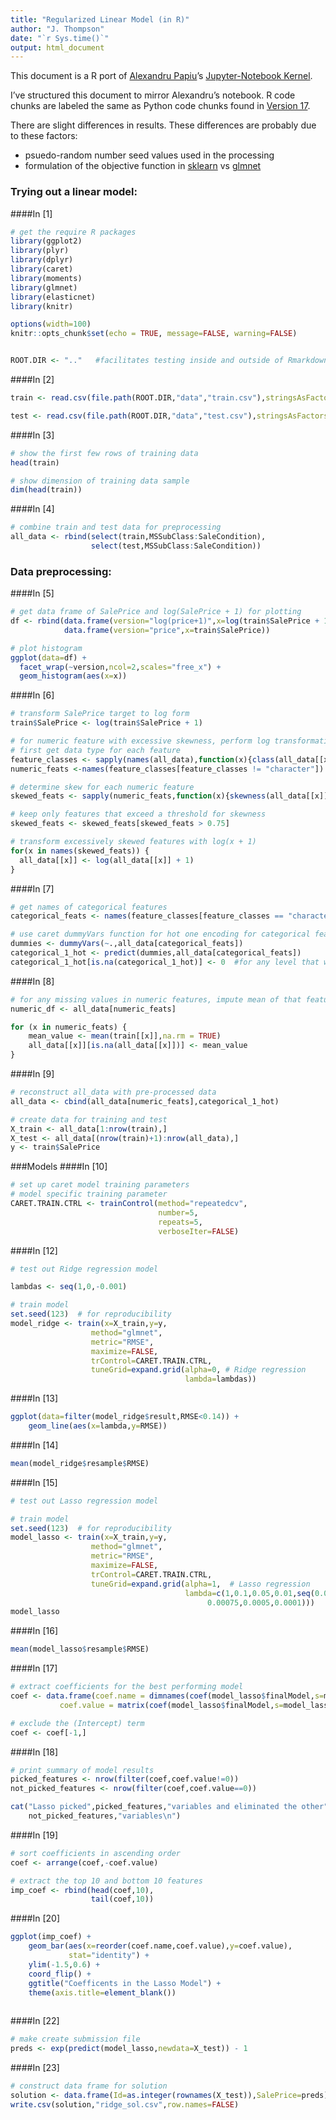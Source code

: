```yaml
---
title: "Regularized Linear Model (in R)"
author: "J. Thompson"
date: "`r Sys.time()`"
output: html_document
---
```


This document is a R port of [Alexandru Papiu](https://www.kaggle.com/apapiu)'s 
[Jupyter-Notebook Kernel](https://www.kaggle.com/apapiu/house-prices-advanced-regression-techniques/regularized-linear-models).

I've structured this document to mirror Alexandru's notebook.  R code chunks 
are labeled the same as Python code chunks found in [Version 17](https://www.kaggle.com/apapiu/house-prices-advanced-regression-techniques/regularized-linear-models/run/373120).

There are slight differences in results.  These differences are probably due to
these factors:

* psuedo-random number seed values used in the processing
* formulation of the objective function in [sklearn](http://scikit-learn.org/stable/modules/linear_model.html#lasso) vs [glmnet](https://web.stanford.edu/~hastie/glmnet/glmnet_alpha.html#lin)

### Trying out a linear model:
####In [1]
```r
# get the require R packages
library(ggplot2)
library(plyr)
library(dplyr)
library(caret)
library(moments)
library(glmnet)
library(elasticnet)
library(knitr)

options(width=100)
knitr::opts_chunk$set(echo = TRUE, message=FALSE, warning=FALSE)


ROOT.DIR <- ".."   #facilitates testing inside and outside of Rmarkdown notebook
```


####In [2]
```r
train <- read.csv(file.path(ROOT.DIR,"data","train.csv"),stringsAsFactors = FALSE)

test <- read.csv(file.path(ROOT.DIR,"data","test.csv"),stringsAsFactors = FALSE)
```

####In [3]
```r
# show the first few rows of training data
head(train)

# show dimension of training data sample
dim(head(train))
```

####In [4]
```r
# combine train and test data for preprocessing
all_data <- rbind(select(train,MSSubClass:SaleCondition),
                  select(test,MSSubClass:SaleCondition))
```



### Data preprocessing:
####In [5]
```r
# get data frame of SalePrice and log(SalePrice + 1) for plotting
df <- rbind(data.frame(version="log(price+1)",x=log(train$SalePrice + 1)),
            data.frame(version="price",x=train$SalePrice))

# plot histogram
ggplot(data=df) +
  facet_wrap(~version,ncol=2,scales="free_x") +
  geom_histogram(aes(x=x))
```


####In [6]
```r

# transform SalePrice target to log form
train$SalePrice <- log(train$SalePrice + 1)

# for numeric feature with excessive skewness, perform log transformation
# first get data type for each feature
feature_classes <- sapply(names(all_data),function(x){class(all_data[[x]])})
numeric_feats <-names(feature_classes[feature_classes != "character"])

# determine skew for each numeric feature
skewed_feats <- sapply(numeric_feats,function(x){skewness(all_data[[x]],na.rm=TRUE)})

# keep only features that exceed a threshold for skewness
skewed_feats <- skewed_feats[skewed_feats > 0.75]

# transform excessively skewed features with log(x + 1)
for(x in names(skewed_feats)) {
  all_data[[x]] <- log(all_data[[x]] + 1)
}

```


####In [7]
```r

# get names of categorical features
categorical_feats <- names(feature_classes[feature_classes == "character"])

# use caret dummyVars function for hot one encoding for categorical features
dummies <- dummyVars(~.,all_data[categorical_feats])
categorical_1_hot <- predict(dummies,all_data[categorical_feats])
categorical_1_hot[is.na(categorical_1_hot)] <- 0  #for any level that was NA, set to zero

```


####In [8]
```r

# for any missing values in numeric features, impute mean of that feature
numeric_df <- all_data[numeric_feats]

for (x in numeric_feats) {
    mean_value <- mean(train[[x]],na.rm = TRUE)
    all_data[[x]][is.na(all_data[[x]])] <- mean_value
}

```

####In [9]
```r
# reconstruct all_data with pre-processed data
all_data <- cbind(all_data[numeric_feats],categorical_1_hot)

# create data for training and test
X_train <- all_data[1:nrow(train),]
X_test <- all_data[(nrow(train)+1):nrow(all_data),]
y <- train$SalePrice
```


###Models
####In [10]
```r

# set up caret model training parameters
# model specific training parameter
CARET.TRAIN.CTRL <- trainControl(method="repeatedcv",
                                 number=5,
                                 repeats=5,
                                 verboseIter=FALSE)
```


####In [12]
```r

# test out Ridge regression model

lambdas <- seq(1,0,-0.001)

# train model
set.seed(123)  # for reproducibility
model_ridge <- train(x=X_train,y=y,
                  method="glmnet",
                  metric="RMSE",
                  maximize=FALSE,
                  trControl=CARET.TRAIN.CTRL,
                  tuneGrid=expand.grid(alpha=0, # Ridge regression
                                       lambda=lambdas))

```

####In [13]
```r
ggplot(data=filter(model_ridge$result,RMSE<0.14)) +
    geom_line(aes(x=lambda,y=RMSE))


```


####In [14]
```r
mean(model_ridge$resample$RMSE)
```


####In [15]
```r
# test out Lasso regression model

# train model
set.seed(123)  # for reproducibility
model_lasso <- train(x=X_train,y=y,
                  method="glmnet",
                  metric="RMSE",
                  maximize=FALSE,
                  trControl=CARET.TRAIN.CTRL,
                  tuneGrid=expand.grid(alpha=1,  # Lasso regression
                                       lambda=c(1,0.1,0.05,0.01,seq(0.009,0.001,-0.001),
                                            0.00075,0.0005,0.0001)))
model_lasso
```


####In [16]
```r
mean(model_lasso$resample$RMSE)
```

####In [17]
```r
# extract coefficients for the best performing model
coef <- data.frame(coef.name = dimnames(coef(model_lasso$finalModel,s=model_lasso$bestTune$lambda))[[1]], 
           coef.value = matrix(coef(model_lasso$finalModel,s=model_lasso$bestTune$lambda)))

# exclude the (Intercept) term
coef <- coef[-1,]
```

####In [18]
```r
# print summary of model results
picked_features <- nrow(filter(coef,coef.value!=0))
not_picked_features <- nrow(filter(coef,coef.value==0))

cat("Lasso picked",picked_features,"variables and eliminated the other",
    not_picked_features,"variables\n")
```


####In [19]
```r
# sort coefficients in ascending order
coef <- arrange(coef,-coef.value)

# extract the top 10 and bottom 10 features
imp_coef <- rbind(head(coef,10),
                  tail(coef,10))
```


####In [20]
```r
ggplot(imp_coef) +
    geom_bar(aes(x=reorder(coef.name,coef.value),y=coef.value),
             stat="identity") +
    ylim(-1.5,0.6) +
    coord_flip() +
    ggtitle("Coefficents in the Lasso Model") +
    theme(axis.title=element_blank())
    
```

####In [22]
```r
# make create submission file
preds <- exp(predict(model_lasso,newdata=X_test)) - 1
```

####In [23]
```r
# construct data frame for solution
solution <- data.frame(Id=as.integer(rownames(X_test)),SalePrice=preds)
write.csv(solution,"ridge_sol.csv",row.names=FALSE)
```

